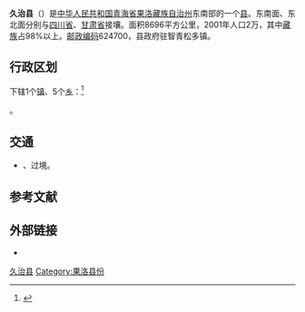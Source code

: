 {{Infobox China County
|Belong = [[青海省|青海省]][[果洛藏族自治州|果洛藏族自治州]]
}}

'''久治县'''（{{bo|z=གཅིག་སྒྲིལ་རྫོང|w=gcig sgril rdzong|p=Jigzhi Zong}}）是[[中华人民共和国|中华人民共和国]][[青海省|青海省]][[果洛藏族自治州|果洛藏族自治州]]东南部的一个[[县级行政区|县]]。东南面、东北面分别与[[四川省|四川省]]、[[甘肃省|甘肃省]]接壤。面积8696平方公里，2001年人口2万，其中[[藏族|藏族]]占98%以上。[[邮政编码|邮政编码]]624700，县政府驻智青松多镇。

== 行政区划 ==
{{PAGENAMEBASE}}下辖1个[[镇|镇]]、5个[[乡_(中华人民共和国)|乡]]：<ref>{{PRC admin/ref sgc|63/26/25/000/000}}</ref>

{{PRC admin/children|63/26/25/000/000}}。

== 交通 ==
* {{中国国道名|345}}、{{中国国道名|347}}过境。

== 参考文献 ==
{{reflist}}

== 外部链接 ==
{{Commonscat|Jigzhi County}}
* {{Official website|http://www.jiuzhixian.gov.cn/|name=久治县人民政府}}

{{久治县行政区划}}
{{果洛藏族自治州行政区划}}
{{青海行政区划}}

[[Category:久治县|]]
[[Category:果洛县份|Category:果洛县份]]